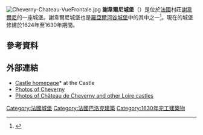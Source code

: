 [[Image:Cheverny-Chateau-VueFrontale.jpg|thumb]]
'''謝韋爾尼城堡'''（'''{{lang-fr|Château de Cheverny}}'''）是位於[[法國|法國]]村莊[[謝韋爾尼|謝韋爾尼]]的一座城堡。謝韋爾尼城堡也是[[羅亞爾河谷城堡|羅亞爾河谷城堡]]中的其中之一<ref>{{Cite web |url=http://www.eurochannel.com/en/Loire-Valley-Chateaux-Jacques-Vichet-France.html |title=Presentation of the Chateaux of the Loire Valley on Eurochannel |accessdate=2015-09-18 |archive-date=2017-07-01 |archive-url=https://web.archive.org/web/20170701063218/http://www.eurochannel.com/en/Loire-Valley-Chateaux-Jacques-Vichet-France.html |dead-url=no }}</ref>。現在的城堡修建於1624年至1630年期間。
==參考資料==
{{reflist}}
==外部連結==
{{Commonscat|Château de Cheverny|謝韋爾尼城堡}}
*[http://www.chateau-cheverny.com Castle homepage]* {{Wayback|url=http://www.chateau-cheverny.com/ |date=20150213033227 }} at the Castle
*[https://web.archive.org/web/20090908221819/http://www.photos-france.net/Le-Chateau-de-Cheverny.html Photos of Cheverny]
*[http://www.flickr.com/photos/89297978@N00/sets/72157594515487122/ Photos of Château de Cheverny and other Loire castles]{{Wayback|url=http://www.flickr.com/photos/89297978@N00/sets/72157594515487122/ |date=20151114005150 }}
{{coord|47|30|01|N|1|27|29|E|region:FR-F_type:landmark|display=title}}
[[Category:法國城堡|Category:法國城堡]]
[[Category:法國巴洛克建築|Category:法國巴洛克建築]]
[[Category:1630年完工建築物|Category:1630年完工建築物]]